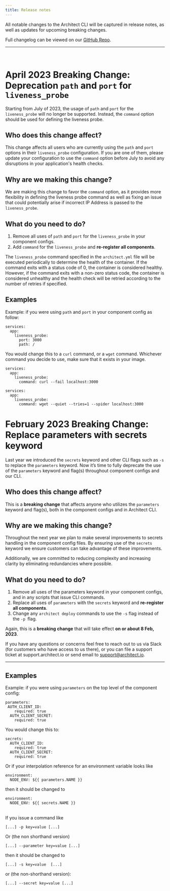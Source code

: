 ```yaml
---
title: Release notes
---
```


All notable changes to the Architect CLI will be captured in release notes, as well as updates for upcoming breaking changes.

Full changelog can be viewed on our [GitHub Repo](https://github.com/architect-team/architect-cli/releases).

---

<br/>

# April 2023 Breaking Change: Deprecation `path` and `port` for `liveness_probe`

Starting from July of 2023, the usage of `path` and `port` for the `liveness_probe` will no longer be supported. Instead, the `command` option should be used for defining the liveness probe.

## Who does this change affect?
This change affects all users who are currently using the `path` and `port` options in their `liveness_probe` configuration. If you are one of them, please update your configuration to use the `command` option before July to avoid any disruptions in your application's health checks.

## Why are we making this change?
We are making this change to favor the `command` option, as it provides more flexibility in defining the liveness probe command as well as fixing an issue that could potentially arise if incorrect IP Address is passed to the `liveness_probe`.

## What do you need to do?
1. Remove all uses of `path` and `port` for the `liveness_probe` in your component configs.
2. Add `command` for the `liveness_probe` and **re-register all components**. 

The `liveness_probe` command specified in the `architect.yml` file will be executed periodically to determine the health of the container. If the command exits with a status code of 0, the container is considered healthy. However, if the command exits with a non-zero status code, the container is considered unhealthy and the health check will be retried according to the number of retries if specified. 

## Examples
Example: if you were using `path` and `port` in your component config as follow:
```
services:
  app:
    liveness_probe:
      port: 3000
      path: /
```
You would change this to a `curl` command, or a `wget` command. Whichever command you decide to use, make sure that it exists in your image.
```
services:
  app:
    liveness_probe:
      command: curl --fail localhost:3000
```
```
services:
  app:
    liveness_probe:
      command: wget --quiet --tries=1 --spider localhost:3000
```

# February 2023 Breaking Change: Replace parameters with secrets keyword

Last year we introduced the `secrets` keyword and other CLI flags such as `-s` to replace the `parameters` keyword. Now it’s time to fully deprecate the use of the `parameters` keyword and flag(s) throughout component configs and our CLI.


## Who does this change affect?

This is a **breaking change** that affects anyone who utilizes the `parameters` keyword and flag(s), both in the component configs and in Architect CLI.


## Why are we making this change?

Throughout the next year we plan to make several improvements to secrets handling in the component config files. By ensuring use of the `secrets` keyword we ensure customers can take advantage of these improvements.

Additionally, we are committed to reducing complexity and increasing clarity by eliminating redundancies where possible.


## What do you need to do?



1. Remove all uses of the parameters keyword in your component configs, and in any scripts that issue CLI commands.
2. Replace all uses of `parameters` with the `secrets` keyword and **re-register all components**.
3. Change any `architect deploy` commands to use the `-s` flag instead of the `-p `flag.

Again, this is a **breaking change** that will take effect **on or about 8 Feb, 2023**.

If you have any questions or concerns feel free to reach out to us via Slack (for customers who have access to us there), or you can file a support ticket at support.architect.io or send email to support@architect.io.


---

## Examples

Example: if you were using `parameters` on the top level of the component config:


```
parameters:
 AUTH_CLIENT_ID:
    required: true
  AUTH_CLIENT_SECRET:
    required: true
```


You would change this to:


```
secrets:
  AUTH_CLIENT_ID:
    required: true
  AUTH_CLIENT_SECRET:
    required: true
```


Or if your interpolation reference for an environment variable looks like


```
environment:
  NODE_ENV: ${{ parameters.NAME }}
```


then it should be changed to


```
environment:
  NODE_ENV: ${{ secrets.NAME }}
```

<br/>
If you issue a command like


```
[...] -p key=value [...]
```


Or (the non shorthand version)


```
[...] --parameter key=value [...]
```


then it should be changed to


```
[...] -s key=value  [...]
```


or (the non-shorthand version):


```
[...] --secret key=value [...]
```
